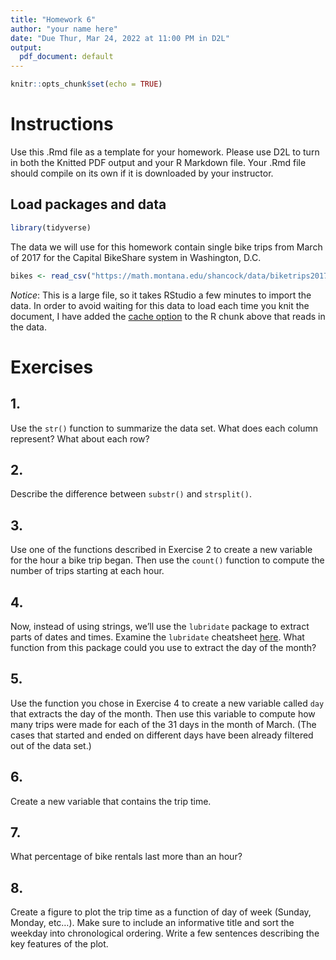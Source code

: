 ```yaml
---
title: "Homework 6"
author: "your name here"
date: "Due Thur, Mar 24, 2022 at 11:00 PM in D2L"
output:
  pdf_document: default
---
```


```r
knitr::opts_chunk$set(echo = TRUE)
```

# Instructions

Use this .Rmd file as a template for your homework. Please use D2L to turn 
in both the Knitted PDF output and your R Markdown file. Your .Rmd file 
should compile on its own if it is downloaded by your instructor.

## Load packages and data

```r
library(tidyverse) 
```

The data we will use for this homework contain single bike trips from March of 2017
for the Capital BikeShare system in Washington, D.C.

```r
bikes <- read_csv("https://math.montana.edu/shancock/data/biketrips2017.csv")
```

_Notice_: This is a large file, so it takes RStudio a few minutes to import the data.
In order to avoid waiting for this data to load each time you knit the document,
I have added the [cache option](https://bookdown.org/yihui/rmarkdown-cookbook/cache.html)
to the R chunk above that reads in the data.


# Exercises

## 1.
Use the `str()` function to summarize the data set. 
What does each column represent? What about each row? 

## 2.
Describe the difference between `substr()` and `strsplit()`. 

## 3.
Use one of the functions described in Exercise 2
to create a new variable for the hour a bike trip began.
Then use the `count()` function to compute the number of trips starting
at each hour.

## 4.
Now, instead of using strings, we'll use the `lubridate` package to
extract parts of dates and times. Examine the `lubridate` cheatsheet
[here](https://rawgit.com/rstudio/cheatsheets/main/lubridate.pdf).
What function from this package could you use to extract the day of the month?

## 5.
Use the function you chose in Exercise 4 to create a new variable called `day`
that extracts the day of the month.
Then use this variable to compute how many trips were made for each of the
31 days in the month of March.
(The cases that started and ended on different days have been already
filtered out of the data set.)

## 6.
Create a new variable that contains the trip time.

## 7.
What percentage of bike rentals last more than an hour?

## 8.
Create a figure to plot the trip time as a function of day of week
(Sunday, Monday, etc...).
Make sure to include an informative title and
sort the weekday into chronological ordering.
Write a few sentences describing the key features of the plot.


